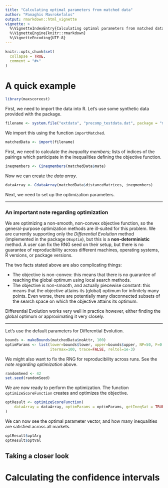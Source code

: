 ```yaml
---
title: "Calculating optimal parameters from matched data"
author: "Panaghis Mavrokefalos"
output: rmarkdown::html_vignette
vignette: >
  %\VignetteIndexEntry{Calculating optimal parameters from matched data}
  %\VignetteEngine{knitr::rmarkdown}
  %\VignetteEncoding{UTF-8}
---
```


```r
knitr::opts_chunk$set(
  collapse = TRUE,
  comment = "#>"
)
```

# A quick example

```r
library(maxscoreest)
```

First, we need to import the data into R. Let's use some synthetic data provided
with the package.

```r
filename <- system.file("extdata", "precomp_testdata.dat", package = "maxscoreest")
```

We import this using the function `importMatched`.

<!--TODO-->
```r
matchedData <- import(filename)
```

First, we need to calculate the *inequality members*; lists of indices of the
pairings which participate in the inequalities defining the objective function.

```r
ineqmembers <- Cineqmembers(matchedData$mate)
```

Now we can create the *data array*.

```r
dataArray <- CdataArray(matchedData$distanceMatrices, ineqmembers)
```

Next, we need to set up the optimization parameters.

---

### An important note regarding optimization

We are optimizing a non-smooth, non-convex objective function, so the
general-purpose optimization methods are ill-suited for this problem. We are
currently supporting only the *Differential Evolution* method (implemented in
the package `DEoptim`), but this is a **non-deterministic** method. A user can
fix the RNG seed on their setup, but there is no guarantee of reproducibility
across different machines, operating systems, R versions, or package versions.

The two facts stated above are also complicating things:

- The objective is non-convex: this means that there is no guarantee of reaching
the global optimum using local search methods.
- The objective is non-smooth, and actually piecewise constant: this means that
the objective attains its (global) optimum for infinitely many points. Even
worse, there are potentially many disconnected subsets of the search space on
which the objective attains its optimum.

Differential Evolution works very well in practice however, either finding the
global optimum or approximating it very closely.

---

Let's use the default parameters for Differential Evolution.

<!--TODO turn into function, TODO echo, TODO what is bounds-->
```r
bounds <- makeBounds(matchedData$noAttr, 100)
optimParams <- list(lower=bounds$lower, upper=bounds$upper, NP=50, F=0.6, CR=0.5,
                    itermax=100, trace=FALSE, reltol=1e-3)
```

We might also want to fix the RNG for reproducibility across runs. See the
*note regarding optimization* above.

```r
randomSeed <- 42
set.seed(randomSeed)
```

We are now ready to perform the optimization. The function
`optimizeScoreFunction` creates and optimizes the objective.

<!--TODO unname-->
```r
optResult <- optimizeScoreFunction(
    dataArray = dataArray, optimParams = optimParams, getIneqSat = TRUE
)
```

We can now see the optimal parameter vector, and how many inequalities are
satisfied across all markets.
```r
optResult$optArg
optResult$optVal
```

## Taking a closer look

# Calculating the confidence intervals
